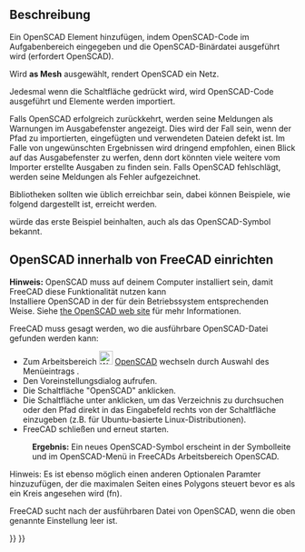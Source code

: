 <languages/>

{{Docnav/de
|[[OpenSCAD_ExplodeGroup/de|GruppeSprengen]]
|[[OpenSCAD_MeshBoolean/de|BoolescheNetzOperation]]
|[[OpenSCAD_Workbench/de|OpenSCAD]]
|IconL=OpenSCAD_ExplodeGroup.svg
|IconR=OpenSCAD_MeshBoolean.svg
|IconC=Workbench_OpenSCAD.svg
}}

<div class="mw-translate-fuzzy">
{{GuiCommand/de
|Name=OpenSCAD AddOpenSCADElement
|Name/de=OpenSCAD OpenSCADElementHinzufügen
|MenuLocation=OpenSCAD → OpenSCAD Element hinzufügen...
|Workbenches=[[OpenSCAD_Workbench/de|OpenSCAD]]
}}
</div>

<span id="Description"></span>
==Beschreibung==

Ein OpenSCAD Element hinzufügen, indem OpenSCAD-Code im Aufgabenbereich eingegeben und die OpenSCAD-Binärdatei ausgeführt wird (erfordert OpenSCAD). 

Wird '''as Mesh''' ausgewählt, rendert OpenSCAD ein Netz. 

Jedesmal wenn die Schaltfläche {{Button|Hibzufügen}} gedrückt wird, wird OpenSCAD-Code ausgeführt und Elemente werden importiert.

Falls OpenSCAD erfolgreich zurückkehrt, werden seine Meldungen als Warnungen im Ausgabefenster angezeigt. Dies wird der Fall sein, wenn der Pfad zu importierten, eingefügten und verwendeten Dateien defekt ist. Im Falle von ungewünschten Ergebnissen wird dringend empfohlen, einen Blick auf das Ausgabefenster zu werfen, denn dort könnten viele weitere vom Importer erstellte Ausgaben zu finden sein. Falls OpenSCAD fehlschlägt, werden seine Meldungen als Fehler aufgezeichnet.

Bibliotheken sollten wie üblich erreichbar sein, dabei können Beispiele, wie folgend dargestellt ist, erreicht werden.

{{Code|code=
include <../examples/example001.scad>;
}}

würde das erste Beispiel beinhalten, auch als das OpenSCAD-Symbol bekannt.

<span id="Setup_OpenSCAD_within_FreeCAD"></span>
==OpenSCAD innerhalb von FreeCAD einrichten==

'''Hinweis:''' OpenSCAD muss auf deinem Computer installiert sein, damit FreeCAD diese Funktionalität nutzen kann<br/>
Installiere OpenSCAD in der für dein Betriebssystem entsprechenden Weise. Siehe [https://www.openscad.org/ the OpenSCAD web site] für mehr Informationen.

FreeCAD muss gesagt werden, wo die ausführbare OpenSCAD-Datei gefunden werden kann:
* Zum Arbeitsbereich [[Image:Workbench_OpenSCAD.svg|24px]] [[OpenSCAD_Workbench/de|OpenSCAD]] wechseln durch Auswahl des Menüeintrags {{MenuCommand|Ansicht → Arbeitsbereich → OpenSCAD}}.
* Den Voreinstellungsdialog aufrufen.{{MenuCommand|Bearbeiten → Einstellungen...}}
* Die Schaltfläche "OpenSCAD" anklicken.
* Die Schaltfläche {{Button|...}} unter {{MenuCommand|General Settings → General OpenSCAD Settings → OpenSCAD executable}} anklicken, um das Verzeichnis zu durchsuchen oder den Pfad direkt in das Eingabefeld rechts von der Schaltfläche einzugeben (z.B. {{incode|/usr/bin/openscad}} für Ubuntu-basierte Linux-Distributionen).
* FreeCAD schließen und erneut starten.
: '''Ergebnis:''' Ein neues OpenSCAD-Symbol erscheint in der Symbolleite und im OpenSCAD-Menü in FreeCADs Arbeitsbereich OpenSCAD.

Hinweis: Es ist ebenso möglich einen anderen Optionalen Paramter hinzuzufügen, der die maximalen Seiten eines Polygons steuert bevor es als ein Kreis angesehen wird (fn).

FreeCAD sucht nach der ausführbaren Datei von OpenSCAD, wenn die oben genannte Einstellung leer ist.    


{{Docnav/de
|[[OpenSCAD_ExplodeGroup/de|GruppeSprengen]]
|[[OpenSCAD_MeshBoolean/de|BoolescheNetzOperation]]
|[[OpenSCAD_Workbench/de|OpenSCAD]]
|IconL=OpenSCAD_ExplodeGroup.svg
|IconR=OpenSCAD_MeshBoolean.svg
|IconC=Workbench_OpenSCAD.svg
}}

{{OpenSCAD_Tools_navi{{#translation:}}}}
{{Userdocnavi{{#translation:}}}}